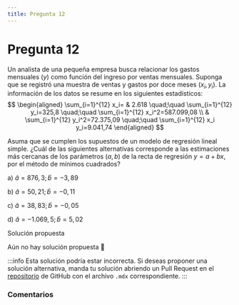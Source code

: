 ```yaml
---
title: Pregunta 12
---
```



# Pregunta 12

Un analista de una pequeña empresa busca relacionar los gastos mensuales $(y)$ como función del ingreso por ventas mensuales. Suponga que se registró una muestra de ventas y gastos por doce meses $\left(x_i, y_i\right)$. La información de los datos se resume en los siguientes estadísticos:
$$
\begin{aligned}
\sum_{i=1}^{12} x_i= & 2.618 \quad;\quad \sum_{i=1}^{12} y_i=325,8 \quad;\quad \sum_{i=1}^{12} x_i^2=587.099,08 \\
& \sum_{i=1}^{12} y_i^2=72.375,09 \quad;\quad \sum_{i=1}^{12} x_i y_i=9.041,74
\end{aligned}
$$

Asuma que se cumplen los supuestos de un modelo de regresión lineal simple.
¿Cuál de las siguientes alternativas corresponde a las estimaciones más cercanas de los parámetros $(a, b)$ de la recta de regresión $y=a+b x$, por el método de mínimos cuadrados?

a) $\hat{a}=876,3 ; \hat{b}=-3,89$

b) $\hat{a}=50,21 ; \hat{b}=-0,11$

c) $\hat{a}=38,83 ; \hat{b}=-0,05$

d) $\hat{a}=-1.069,5 ; \hat{b}=5,02$

<MDXDetails>
<summary>Solución propuesta</summary>

Aún no hay solución propuesta 🥲

:::info 
Esta solución podría estar incorrecta. Si deseas proponer una solución alternativa, manda tu solución abriendo
un Pull Request en el [repositorio](https://github.com/crow-rojas/apuntes-fundamentals/pulls) de GitHub con el archivo
`.mdx` correspondiente. 
:::

</MDXDetails>

### Comentarios

<Disqus
  url="https://crow-rojas.github.io/apuntes-fundamentals/docs/mathematics/probability-and-statistics/exercises/2023-2/p12"
  identifier="docs/mathematics/probability-and-statistics/exercises/2023-2/p12"
  title="2023-2 Probabilidades y Estadística - Pregunta 12"
/>
